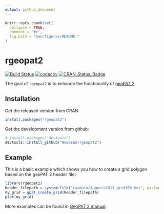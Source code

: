 ```yaml
---
output: github_document
---
```


<!-- README.md is generated from README.Rmd. Please edit that file -->

```r
knitr::opts_chunk$set(
  collapse = TRUE,
  comment = "#>",
  fig.path = "man/figures/README-"
)
```

# rgeopat2

[![Build Status](https://travis-ci.org/Nowosad/rgeopat2.png?branch=master)](https://travis-ci.org/Nowosad/rgeopat2)
[![codecov](https://codecov.io/gh/Nowosad/rgeopat2/branch/master/graph/badge.svg)](https://codecov.io/gh/Nowosad/rgeopat2)
[![CRAN_Status_Badge](http://www.r-pkg.org/badges/version/rgeopat2)](https://cran.r-project.org/package=rgeopat2)

The goal of `rgeopat2` is to enhance the functionality of [geoPAT 2](http://sil.uc.edu/cms/index.php?id=geopat2).

## Installation

Get the released version from CRAN:

```r
install.packages("rgeopat2")
```

Get the development version from github:

```r
# install.packages("devtools")
devtools::install_github("Nowosad/rgeopat2")
```

## Example

This is a basic example which shows you how to create a grid polygon based on the geoPAT 2 header file:

```r
library(rgeopat2)
header_filepath = system.file("rawdata/Augusta2011_grid100.hdr", package = "rgeopat2")
my_grid = gpat_create_grid(header_filepath)
plot(my_grid)
```

More examples can be found in [GeoPAT 2 manual](https://rawgit.com/Nowosad/geopat2_manual/master/output/GeoPAT2_Manual.pdf). 
